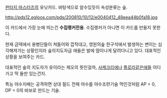 [[판타지 마스터즈]]의 유닛카드. 바탕색으로 알수있듯이 속성분류는 숲.

http://pds12.egloos.com/pds/200810/10/12/e0040412_48eea44b0fa18.jpg

이 카드에서 가장 눈에 띄는건 '''수집랭커전용'''.
수집랭커가 아니면 이 카드를 만들지 못한다. 

현재 금덱에서 용병단들이 쳐들어와 깝작대고, 영원의숲 한구석에서 발생하는 변이는 심각해져가는 상황인지라 숲의지도자급 애들은 발에 땀이나게 달려다니고 있다. 대표적인 상황을 보여주는 카드.

대표적인 숲의 지도자가 유이라는 제오의 뜻인걸까, [[사케크리에]]나 [[플로라]]같은애들 어디가고 딱 둘만 있는건지.

특능 야수지배는 공격하면 상대 필드 전체 야수를 야수조련기술 먹인것처럼  AP = 0, DP = 0의 바보로 만드는 기술.
